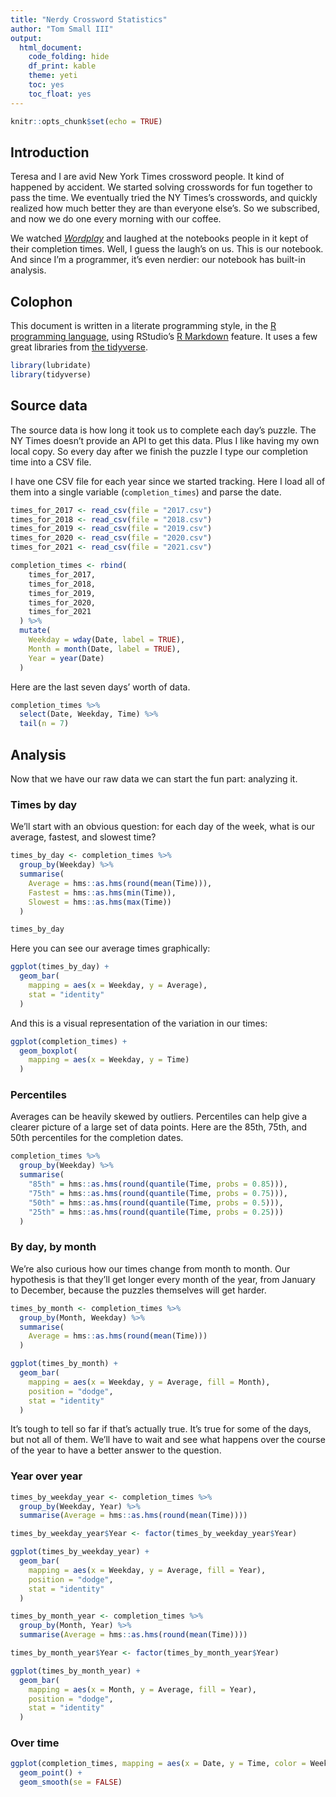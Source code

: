 ```yaml
---
title: "Nerdy Crossword Statistics"
author: "Tom Small III"
output:
  html_document:
    code_folding: hide
    df_print: kable
    theme: yeti
    toc: yes
    toc_float: yes
---
```


```r
knitr::opts_chunk$set(echo = TRUE)
```

## Introduction

Teresa and I are avid New York Times crossword people. It kind of happened by accident. We started solving crosswords for fun together to pass the time. We eventually tried the NY Times's crosswords, and quickly realized how much better they are than everyone else's. So we subscribed, and now we do one every morning with our coffee.

We watched [*Wordplay*](https://en.wikipedia.org/wiki/Wordplay_%28film%29) and laughed at the notebooks people in it kept of their completion times. Well, I guess the laugh's on us. This is our notebook. And since I'm a programmer, it's even nerdier: our notebook has built-in analysis.

## Colophon

This document is written in a literate programming style, in the [R programming language][RLANG], using RStudio's [R Markdown][RMARK] feature. It uses a few great libraries from [the tidyverse][TIDYV].

  [RLANG]: https://www.r-project.org/
  [RMARK]: http://rmarkdown.rstudio.com/
  [TIDYV]: http://tidyverse.org/

```r
library(lubridate)
library(tidyverse)
```

## Source data

The source data is how long it took us to complete each day's puzzle. The NY Times doesn't provide an API to get this data. Plus I like having my own local copy. So every day after we finish the puzzle I type our completion time into a CSV file.

I have one CSV file for each year since we started tracking. Here I load all of them into a single variable (`completion_times`) and parse the date.

```r
times_for_2017 <- read_csv(file = "2017.csv")
times_for_2018 <- read_csv(file = "2018.csv")
times_for_2019 <- read_csv(file = "2019.csv")
times_for_2020 <- read_csv(file = "2020.csv")
times_for_2021 <- read_csv(file = "2021.csv")

completion_times <- rbind(
    times_for_2017,
    times_for_2018,
    times_for_2019,
    times_for_2020,
    times_for_2021
  ) %>%
  mutate(
    Weekday = wday(Date, label = TRUE),
    Month = month(Date, label = TRUE),
    Year = year(Date)
  )
```

Here are the last seven days' worth of data.

```r
completion_times %>%
  select(Date, Weekday, Time) %>%
  tail(n = 7)
```

## Analysis

Now that we have our raw data we can start the fun part: analyzing it.

### Times by day

We'll start with an obvious question: for each day of the week, what is our average, fastest, and slowest time?

```r
times_by_day <- completion_times %>%
  group_by(Weekday) %>%
  summarise(
    Average = hms::as.hms(round(mean(Time))),
    Fastest = hms::as.hms(min(Time)),
    Slowest = hms::as.hms(max(Time))
  )

times_by_day
```

Here you can see our average times graphically:

```r
ggplot(times_by_day) +
  geom_bar(
    mapping = aes(x = Weekday, y = Average),
    stat = "identity"
  )
```

And this is a visual representation of the variation in our times:

```r
ggplot(completion_times) +
  geom_boxplot(
    mapping = aes(x = Weekday, y = Time)
  )
```

### Percentiles

Averages can be heavily skewed by outliers. Percentiles can help give a clearer picture of a large set of data points. Here are the 85th, 75th, and 50th percentiles for the completion dates.

```r
completion_times %>%
  group_by(Weekday) %>%
  summarise(
    "85th" = hms::as.hms(round(quantile(Time, probs = 0.85))),
    "75th" = hms::as.hms(round(quantile(Time, probs = 0.75))),
    "50th" = hms::as.hms(round(quantile(Time, probs = 0.5))),
    "25th" = hms::as.hms(round(quantile(Time, probs = 0.25)))
  )
```

### By day, by month

We're also curious how our times change from month to month. Our hypothesis is that they'll get longer every month of the year, from January to December, because the puzzles themselves will get harder.

```r
times_by_month <- completion_times %>%
  group_by(Month, Weekday) %>%
  summarise(
    Average = hms::as.hms(round(mean(Time)))
  )

ggplot(times_by_month) +
  geom_bar(
    mapping = aes(x = Weekday, y = Average, fill = Month),
    position = "dodge",
    stat = "identity"
  )
```

It's tough to tell so far if that's actually true. It's true for some of the days, but not all of them. We'll have to wait and see what happens over the course of the year to have a better answer to the question.

### Year over year

```r
times_by_weekday_year <- completion_times %>%
  group_by(Weekday, Year) %>%
  summarise(Average = hms::as.hms(round(mean(Time))))

times_by_weekday_year$Year <- factor(times_by_weekday_year$Year)

ggplot(times_by_weekday_year) +
  geom_bar(
    mapping = aes(x = Weekday, y = Average, fill = Year),
    position = "dodge",
    stat = "identity"
  )
```

```r
times_by_month_year <- completion_times %>%
  group_by(Month, Year) %>%
  summarise(Average = hms::as.hms(round(mean(Time))))

times_by_month_year$Year <- factor(times_by_month_year$Year)

ggplot(times_by_month_year) +
  geom_bar(
    mapping = aes(x = Month, y = Average, fill = Year),
    position = "dodge",
    stat = "identity"
  )
```

### Over time

```r
ggplot(completion_times, mapping = aes(x = Date, y = Time, color = Weekday)) +
  geom_point() +
  geom_smooth(se = FALSE)
```

